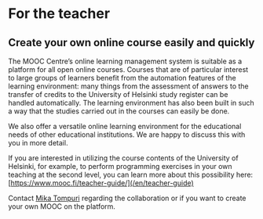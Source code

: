 # For the teacher

## Create your own online course easily and quickly

The MOOC Centre’s online learning management system is suitable as a platform for all open online courses. Courses that are of particular interest to large groups of learners benefit from the automation features of the learning environment: many things from the assessment of answers to the transfer of credits to the University of Helsinki study register can be handled automatically. The learning environment has also been built in such a way that the studies carried out in the courses can easily be done.

We also offer a versatile online learning environment for the educational needs of other educational institutions. We are happy to discuss this with you in more detail.

If you are interested in utilizing the course contents of the University of Helsinki, for example, to perform programming exercises in your own teaching at the second level, you can learn more about this possibility here: [https://www.mooc.fi/teacher-guide/](/en/teacher-guide)

Contact [Mika Tompuri](https://www.helsinki.fi/en/about-us/people/people-finder/mika-tompuri-9411181) regarding the collaboration or if you want to create your own MOOC on the platform.
